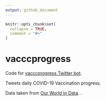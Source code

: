 ```yaml
---
output: github_document
---
```


<!-- README.md is generated from README.Rmd. Please edit that file -->

```r
knitr::opts_chunk$set(
  collapse = TRUE,
  comment = "#>"
)
```

# vacccprogress

Code for [vacccprogress Twitter bot](https://twitter.com/vacccprogress). 

Tweets daily COVID-19 Vaccination progress. 

Data taken from [Our World In Data](https://ourworldindata.org/covid-vaccinations).
.
